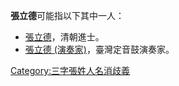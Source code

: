 '''張立德'''可能指以下其中一人：
* [[張立德|張立德]]，清朝進士。
* [[張立德_(演奏家)|張立德 (演奏家)]]，臺灣定音鼓演奏家。
{{dmbox
| type  = disambig
| imageright = [[File:Gnome-system-users2.svg|40px]]
| text  = '''這是一個人名[[Wikipedia:消歧義|消歧義]]頁'''，羅列了具有相同的名字的人物的條目。<br />如果您是通過某條目的[[Special:Whatlinkshere/{{FULLPAGENAME}}|內部連結]]而轉到本頁，希望您能協助修正該處的內部連結，將它指向正確的條目中。
}}[[Category:三字張姓人名消歧義|Category:三字張姓人名消歧義]]